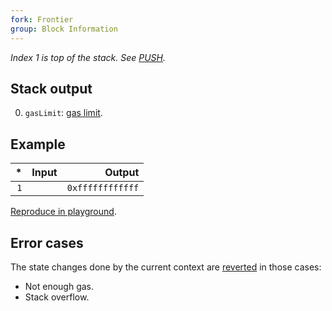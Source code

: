 ```yaml
---
fork: Frontier
group: Block Information
---
```


*Index 1 is top of the stack. See [PUSH](/#60).*

## Stack output

0. `gasLimit`: [gas limit](https://ethereum.org/en/developers/docs/gas/#what-is-gas-limit).

## Example

| * | Input | Output |
|--:|------:|-------:|
| `1` | | `0xffffffffffff` |

[Reproduce in playground](/?unit=Wei&codeType=Mnemonic&code='GASLIMIT'_).

## Error cases

The state changes done by the current context are [reverted](#FD) in those cases:
- Not enough gas.
- Stack overflow.
